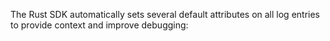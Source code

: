 The Rust SDK automatically sets several default attributes on all log entries to provide context and improve debugging:

<Include name="logs/default-attributes/core.mdx" />

<Include name="logs/default-attributes/message-template/rust.mdx" />

<Include name="logs/default-attributes/user.mdx" />

<Include name="logs/default-attributes/server.mdx" />